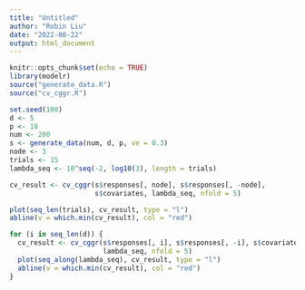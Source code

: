 ```yaml
---
title: "Untitled"
author: "Robin Liu"
date: "2022-08-22"
output: html_document
---
```


```r
knitr::opts_chunk$set(echo = TRUE)
library(modelr)
source("generate_data.R")
source("cv_cggr.R")
```

```r
set.seed(100)
d <- 5
p <- 10
num <- 200
s <- generate_data(num, d, p, ve = 0.3)
node <- 3
trials <- 15
lambda_seq <- 10^seq(-2, log10(3), length = trials)
```

```r
cv_result <- cv_cggr(s$responses[, node], s$responses[, -node],
                     s$covariates, lambda_seq, nfold = 5)
```

```r
plot(seq_len(trials), cv_result, type = "l")
abline(v = which.min(cv_result), col = "red")
```

```r
for (i in seq_len(d)) {
  cv_result <- cv_cggr(s$responses[, i], s$responses[, -i], s$covariates,
                       lambda_seq, nfold = 5)
  plot(seq_along(lambda_seq), cv_result, type = "l")
  abline(v = which.min(cv_result), col = "red")
}
```


